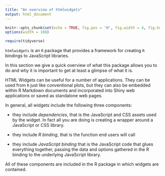 ```yaml
---
title: "An overview of htmlwidgets"
output: html_document
---
```


```r
knitr::opts_chunk$set(echo = TRUE, fig.pos = 'H', fig.width = 4, fig.height = 3)
options(width = 108)
```


```r
require(tidyverse)
```



`htmlwidgets` is an `R` package that provides a framework for creating `R` bindings to JavaScript libraries. 

In this section we give a quick overview of what this package allows you to do and why it is important to get at least a glimpse of what it is.

HTML Widgets can be useful for a number of applications. They can be used from `R` just like conventional plots, but they can also be embedded within R Markdown documents and incorporated into Shiny web applications or saved as standalone web pages.

In general, all widgets include the following three components:

* they include _dependencies_, that is the JavaScript and CSS assets used by the widget. In fact all you are doing is creating a wrapper around a JavaScript or CSS library.

* they include _R binding_, that is the function end users will call

* they include _JavaScript binding_ that is the JavaScript code that glues everything together, passing the data and options gathered in the R binding to the underlying JavaScript library.

All of these components are included in the R package in which widgets are contained.

